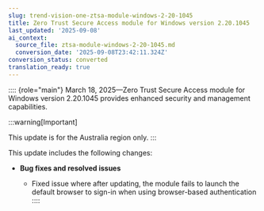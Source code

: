 ```yaml
---
slug: trend-vision-one-ztsa-module-windows-2-20-1045
title: Zero Trust Secure Access module for Windows version 2.20.1045
last_updated: '2025-09-08'
ai_context:
  source_file: ztsa-module-windows-2-20-1045.md
  conversion_date: '2025-09-08T23:42:11.324Z'
conversion_status: converted
translation_ready: true
---
```


:::: {role="main"}
March 18, 2025—Zero Trust Secure Access module for Windows version 2.20.1045 provides enhanced security and management capabilities.

:::warning[Important]

This update is for the Australia region only.
:::

This update includes the following changes:

- **Bug fixes and resolved issues**

  - Fixed issue where after updating, the module fails to launch the default browser to sign-in when using browser-based authentication
::::
